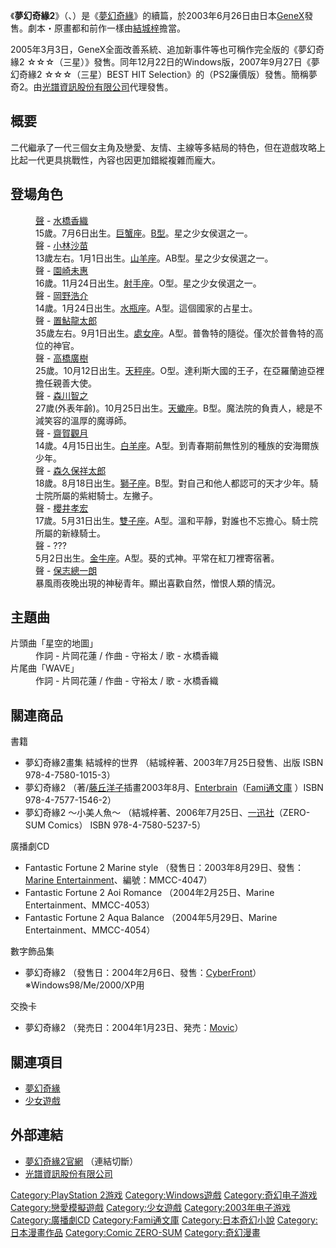{{Infobox animanga/Headerofja
|title=夢幻奇緣2<br />夢幻奇緣2☆☆☆
|image=
|size=
|caption=
|japanese=ファンタスティックフォーチュン2<br />ファンタスティックフォーチュン2 ☆☆☆
|english=
|kana=
|romaji=
|genre=[[奇幻小说|奇幻]]
}}
{{Infobox animanga/Game
|Title=夢幻奇緣2<br />夢幻奇緣2☆☆☆
|Genre=[[戀愛冒險遊戲|戀愛冒險遊戲]]
|Plat=[[PlayStation_2|PlayStation 2]]<br />[[Microsoft_Windows|Windows]]
|Spec=
|Recommend=
|Engine=
|Patch=
|Version=
|Dev=[[GeneX|GeneX]]
|Pub=
|Producer=
|Director=
|Scenario=
|CharacterDesign=[[結城梓|結城梓]]
|Sound=
|Media=
|Play=1人
|Date=2003年6月26日<br />2005年3月3日（☆☆☆）<br />2005年12月22日（Win版）<br />2007年9月27日（廉價版）
|Released=
|Price=
|Sale=
|Rating=
|Device=
|ContentsIcon=
|Name=
|End=
|Save=
|Size=
|QSave=
|QLoad=
|Continue=
|Screen=
|FScreen=
|Music=
|Voice=
|Log=
|CGMode=
|MMode=
|EMode=
|Skip=
|Auto=
|Etc=
}}
{{Infobox animanga/Novel
|輕小說=是
|標題=
|作者={{lang|ja|くげよしゆき}}
|插圖=[[藤丘洋子|藤丘洋子]]
|出版社={{flagicon|Japan}} [[Fami通文庫|Fami通文庫]]、[[Enterbrain|Enterbrain]]
|連載雜誌=
|label=
|發售日=2003年9月1日
|開始=
|結束=
|冊數=
|話數=
|其他=
}}
{{Infobox animanga/Manga
|標題=夢幻奇緣2 ～小美人魚～
|作者=結城梓
|作畫=
|出版社={{flagicon|Japan}} [[一迅社|一迅社]]
|其他出版社=
|連載雜誌=[[漫畫ZERO-SUM增刊WARD|漫畫ZERO-SUM增刊WARD]]
|label=
|發售日=
|開始=2005年
|結束=2006年
|冊數=全1卷
|話數=
|其他=
}}
{{Infobox animanga/Footerofja}}
《'''夢幻奇緣2'''》（{{lang-ja|ファンタスティックフォーチュン2}}、{{lang-en|Fantastic Fortune2}}）是《[[夢幻奇緣|夢幻奇緣]]》的續篇，於2003年6月26日由日本[[GeneX|GeneX]]發售。劇本・原畫都和前作一樣由[[結城梓|結城梓]]擔當。

2005年3月3日，GeneX全面改善系統、追加新事件等也可稱作完全版的《夢幻奇緣2 ☆☆☆（三星）》發售。同年12月22日的Windows版，2007年9月27日《夢幻奇緣2 ☆☆☆（三星）BEST HIT Selection》的（PS2廉價版）發售。簡稱夢奇2。由[[光譜資訊股份有限公司|光譜資訊股份有限公司]]代理發售。

== 概要 ==
二代繼承了一代三個女主角及戀愛、友情、主線等多結局的特色，但在遊戲攻略上比起一代更具挑戰性，內容也因更加錯縱複雜而龐大。

== 登場角色 ==
; {{nihongo|瑪琳·史都華特|マリン＝スチュワート|Marine Stuart}}
: [[配音員|聲]] - [[水橋香織|水橋香織]]
: 15歲。7月6日出生。[[巨蟹宮|巨蟹座]]。[[ABO血型系統|B型]]。星之少女侯選之一。
; {{nihongo|水璃|アクア|Aqua}}
: 聲 - [[小林沙苗|小林沙苗]]
: 13歲左右。1月1日出生。[[山羊宮|山羊座]]。AB型。星之少女侯選之一。
; {{nihongo|日野平葵|日野平葵（ひのひら あおい）|Aoi Hinohira}}
: 聲 - [[園崎未惠|園崎未惠]]
: 16歲。11月24日出生。[[人馬宮|射手座]]。O型。星之少女侯選之一。
; {{nihongo|普魯特·阿爾塔斯·亞羅蘭迪亞|プルート＝アルタス＝アロランディア|Pluto Altus Arolandia}}
: 聲 - [[岡野浩介|岡野浩介]]
: 14歲。1月24日出生。[[水瓶宮|水瓶座]]。A型。這個國家的占星士。
; {{nihongo|索羅伊·布萊耶|ソロイ＝ブラーエ|Soloi Brahe}}
: 聲 - [[置鮎龍太郎|置鮎龍太郎]]
: 35歲左右。9月1日出生。[[處女宮|處女座]]。A型。普魯特的隨從。僅次於普魯特的高位的神官。
; {{nihongo|席里維斯·沃倫·達利斯|シリウス＝ウォーレン＝ダリス|Sirius Warren Darice}}
: 聲 - [[高橋廣樹|高橋廣樹]]
: 25歲。10月12日出生。[[天秤宮|天秤座]]。O型。達利斯大國的王子，在亞羅蘭迪亞裡擔任親善大使。
; {{nihongo|約翰·海雪爾|ヨハン＝ハーシェル|Johan Herschel}}
: 聲 - [[森川智之|森川智之]]
: 27歲(外表年齡)。10月25日出生。[[天蠍宮|天蠍座]]。B型。魔法院的負責人，總是不減笑容的溫厚的魔導師。
; {{nihongo|尤尼希思·海雪爾|ユニシス＝ハーシェル|Unisys Herschel}}
: 聲 - [[齋賀觀月|齋賀觀月]]
: 14歲。4月15日出生。[[白羊宮|白羊座]]。A型。到青春期前無性別的種族的安海爾族少年。
; {{nihongo|亞克·海靈頓|アーク＝ハリントン|Ark Harrington}}
: 聲 - [[森久保祥太郎|森久保祥太郎]]
: 18歲。8月18日出生。[[獅子宮|獅子座]]。B型。對自己和他人都認可的天才少年。騎士院所屬的紫紺騎士。左撇子。
; {{nihongo|路德·威爾遜|リュート＝ウィルソン|Lute Wilson}}
: 聲 - [[櫻井孝宏|櫻井孝宏]]
: 17歲。5月31日出生。[[雙子宮|雙子座]]。A型。溫和平靜，對誰也不忘擔心。騎士院所屬的新綠騎士。
; {{nihongo|紅丸|紅丸（べにまる）}}
: 聲 - ???
: 5月2日出生。[[金牛宮|金牛座]]。A型。葵的式神。平常在紅刀裡寄宿著。
; {{nihongo|藍|ブルー|Blue}}
: 聲 - [[保志總一朗|保志總一朗]]
: 暴風雨夜晚出現的神秘青年。顯出喜歡自然，憎恨人類的情況。

== 主題曲 ==
; 片頭曲「星空的地圖」
: 作詞 - 片岡花蓮 / 作曲 - 守裕太 / 歌 - 水橋香織
; 片尾曲「WAVE」
: 作詞 - 片岡花蓮 / 作曲 - 守裕太 / 歌 - 水橋香織

== 關連商品 ==
; 書籍
* 夢幻奇緣2畫集 結城梓的世界 （結城梓著、2003年7月25日發售、{{lang|ja|[[一迅社|スタジオDNA]]}}出版 ISBN 978-4-7580-1015-3）
* 夢幻奇緣2 （{{lang|ja|くげよしゆき}}著/[[藤丘洋子|藤丘洋子]]插畫2003年8月、[[Enterbrain|Enterbrain]]（[[Fami通文庫|Fami通文庫]] ）ISBN 978-4-7577-1546-2）
* 夢幻奇緣2 ～小美人魚～ （結城梓著、2006年7月25日、[[一迅社|一迅社]]（ZERO-SUM Comics） ISBN 978-4-7580-5237-5）

; 廣播劇CD
* Fantastic Fortune 2 Marine style （發售日：2003年8月29日、發售：[[Marine_Entertainment|Marine Entertainment]]、編號：MMCC-4047）
* Fantastic Fortune 2 Aoi Romance （2004年2月25日、Marine Entertainment、MMCC-4053）
* Fantastic Fortune 2 Aqua Balance （2004年5月29日、Marine Entertainment、MMCC-4054）

; 數字飾品集
* 夢幻奇緣2 {{lang|ja|デジタルアクセサリー}} （發售日：2004年2月6日、發售：[[CyberFront|CyberFront]]） ※Windows98/Me/2000/XP用

; 交換卡
* 夢幻奇緣2 （発売日：2004年1月23日、発売：[[Movic|Movic]]）

== 關連項目 ==
* [[夢幻奇緣|夢幻奇緣]]
* [[少女遊戲|少女遊戲]]

== 外部連結 ==
* [http://www.fortuner.net/ 夢幻奇緣2官網] {{Wayback|url=http://www.fortuner.net/ |date=20210212025551 }}（連結切斷）{{ja}}
* [http://www.ttime.com.tw/ 光譜資訊股份有限公司]{{Wayback|url=http://www.ttime.com.tw/ |date=20100812005908 }}

{{DEFAULTSORT:Fantastic Fortune2}}

[[Category:PlayStation_2游戏|Category:PlayStation 2游戏]]
[[Category:Windows遊戲|Category:Windows遊戲]]
[[Category:奇幻电子游戏|Category:奇幻电子游戏]]
[[Category:戀愛模擬遊戲|Category:戀愛模擬遊戲]]
[[Category:少女遊戲|Category:少女遊戲]]
[[Category:2003年电子游戏|Category:2003年电子游戏]]
[[Category:廣播劇CD|Category:廣播劇CD]]
[[Category:Fami通文庫|Category:Fami通文庫]]
[[Category:日本奇幻小說|Category:日本奇幻小說]]
[[Category:日本漫畫作品|Category:日本漫畫作品]]
[[Category:Comic_ZERO-SUM|Category:Comic ZERO-SUM]]
[[Category:奇幻漫畫|Category:奇幻漫畫]]